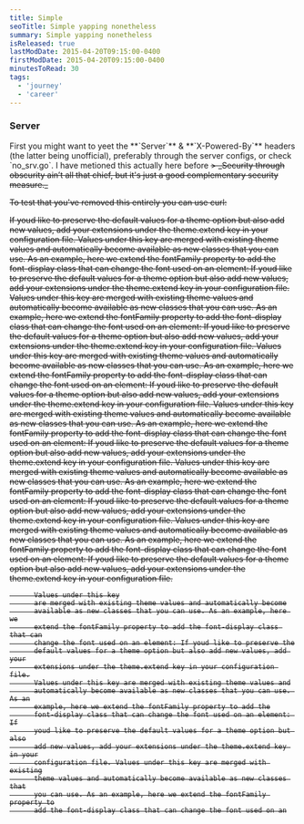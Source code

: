 ```yaml
---
title: Simple
seoTitle: Simple yapping nonetheless
summary: Simple yapping nonetheless
isReleased: true
lastModDate: 2015-04-20T09:15:00-0400
firstModDate: 2015-04-20T09:15:00-0400
minutesToRead: 30
tags:
  - 'journey'
  - 'career'
---
```


<H3>Server</H3>
<C>
  First you might want to yeet the **`Server`** & **`X-Powered-By`** headers (the latter being
  unofficial), preferably through the server configs, or check `no_srv.go`. I have metioned this actually <L href='#using-go'>here</L> before
<S/>
> _Security through obscurity ain’t all that chief, but it's just a good complementary security measure._

To test that you've removed this entirely you can use curl:

</C>
<C>
 If youd like to preserve the default values for a theme option but
          also add new values, add your extensions under the theme.extend key in
          your configuration file. Values under this key are merged with
          existing theme values and automatically become available as new
          classes that you can use. As an example, here we extend the fontFamily
          property to add the font-display class that can change the font used
          on an element: If youd like to preserve the default values for a theme
          option but also add new values, add your extensions under the
          theme.extend key in your configuration file. Values under this key are
          merged with existing theme values and automatically become available
          as new classes that you can use. As an example, here we extend the
          fontFamily property to add the font-display class that can change the
          font used on an element: If youd like to preserve the default values
          for a theme option but also add new values, add your extensions under
          the theme.extend key in your configuration file. 
                    <S2/>
          Values under this key
          are merged with existing theme values and automatically become
          available as new classes that you can use. As an example, here we
          extend the fontFamily property to add the font-display class that can
          change the font used on an element: If youd like to preserve the
          default values for a theme option but also add new values, add your
          extensions under the theme.extend key in your configuration file.
          Values under this key are merged with existing theme values and
          automatically become available as new classes that you can use. As an
          example, here we extend the fontFamily property to add the
          font-display class that can change the font used on an element: If
          youd like to preserve the default values for a theme option but also
          add new values, add your extensions under the theme.extend key in your
          configuration file. Values under this key are merged with existing
          theme values and automatically become available as new classes that
          you can use. As an example, here we extend the fontFamily property to
          add the font-display class that can change the font used on an
          element: If youd like to preserve the default values for a theme
          option but also add new values, add your extensions under the
          theme.extend key in your configuration file. Values under this key are
          merged with existing theme values and automatically become available
          as new classes that you can use. As an example, here we extend the
          fontFamily property to add the font-display class that can change the
          font used on an element: If youd like to preserve the default values
          for a theme option but also add new values, add your extensions under
          the theme.extend key in your configuration file. 
          <S2/>
          
          Values under this key
          are merged with existing theme values and automatically become
          available as new classes that you can use. As an example, here we
          extend the fontFamily property to add the font-display class that can
          change the font used on an element: If youd like to preserve the
          default values for a theme option but also add new values, add your
          extensions under the theme.extend key in your configuration file.
          Values under this key are merged with existing theme values and
          automatically become available as new classes that you can use. As an
          example, here we extend the fontFamily property to add the
          font-display class that can change the font used on an element: If
          youd like to preserve the default values for a theme option but also
          add new values, add your extensions under the theme.extend key in your
          configuration file. Values under this key are merged with existing
          theme values and automatically become available as new classes that
          you can use. As an example, here we extend the fontFamily property to
          add the font-display class that can change the font used on an
</C>
